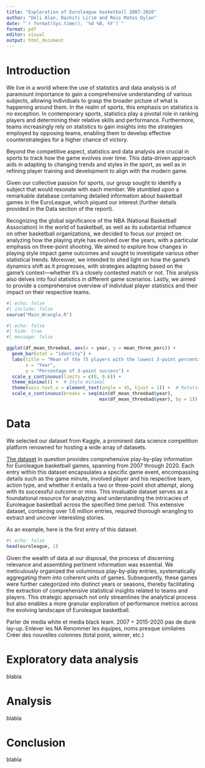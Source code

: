```yaml
---
title: "Exploration of Euroleague basketball 2007-2020"
author: "Deli Alan, Rashiti Lirim and Reis Matos Dylan"
date: "`r format(Sys.time(), '%d %B, %Y')`"
format: pdf
editor: visual
output: html_document
---
```


# Introduction

We live in a world where the use of statistics and data analysis is of paramount importance to gain a comprehensive understanding of various subjects, allowing individuals to grasp the broader picture of what is happening around them. In the realm of sports, this emphasis on statistics is no exception. In contemporary sports, statistics play a pivotal role in ranking players and determining their relative skills and performance. Furthermore, teams increasingly rely on statistics to gain insights into the strategies employed by opposing teams, enabling them to develop effective counterstrategies for a higher chance of victory.

Beyond the competitive aspect, statistics and data analysis are crucial in sports to track how the game evolves over time. This data-driven approach aids in adapting to changing trends and styles in the sport, as well as in refining player training and development to align with the modern game.

Given our collective passion for sports, our group sought to identify a subject that would resonate with each member. We stumbled upon a remarkable database containing detailed information about basketball games in the EuroLeague, which piqued our interest (further details provided in the Data section of the report).

Recognizing the global significance of the NBA (National Basketball Association) in the world of basketball, as well as its substantial influence on other basketball organizations, we decided to focus our project on analyzing how the playing style has evolved over the years, with a particular emphasis on three-point shooting. We aimed to explore how changes in playing style impact game outcomes and sought to investigate various other statistical trends. Moreover, we intended to shed light on how the game's dynamics shift as it progresses, with strategies adapting based on the game's context---whether it's a closely contested match or not. This analysis also delves into foul statistics in different game scenarios. Lastly, we aimed to provide a comprehensive overview of individual player statistics and their impact on their respective teams.

```r
#| echo: false
#| include: false
source("Main_Wrangle.R")

```

```r
#| echo: false
#| hide: true
#| message: false

ggplot(df_mean_threebad, aes(x = year, y = mean_three_perc)) +
  geom_bar(stat = "identity") +
  labs(title = "Mean of the 75 players with the lowest 3-point percentage",
       x = "Year",
       y = "Percentage of 3-point success") +
  scale_y_continuous(limits = c(0, 0.6)) +
  theme_minimal() +  # Style minimal
  theme(axis.text.x = element_text(angle = 45, hjust = 1)) +  # Rotation des étiquettes de l'axe x
  scale_x_continuous(breaks = seq(min(df_mean_threebad$year), 
                                  max(df_mean_threebad$year), by = 1))  # Définir les étiquettes de l'axe x

```

# Data

We selected our dataset from Kaggle, a prominent data science competition platform renowned for hosting a wide array of datasets.

[The dataset](https://www.kaggle.com/datasets/efehandanisman/euroleague-play-by-play-data-20072020) in question provides comprehensive play-by-play information for Euroleague basketball games, spanning from 2007 through 2020. Each entry within this dataset encapsulates a specific game event, encompassing details such as the game minute, involved player and his respective team, action type, and whether it entails a two or three-point shot attempt, along with its successful outcome or miss. This invaluable dataset serves as a foundational resource for analyzing and understanding the intricacies of Euroleague basketball across the specified time period. This extensive dataset, containing over 1.6 million entries, required thorough wrangling to extract and uncover interesting stories.


As an example, here is the first entry of this dataset.

```r
#| echo: false
head(euroleague, 1)

```

Given the wealth of data at our disposal, the process of discerning relevance and assembling pertinent information was essential. We meticulously organized the voluminous play-by-play entries, systematically aggregating them into coherent units of games. Subsequently, these games were further categorized into distinct years or seasons, thereby facilitating the extraction of comprehensive statistical insights related to teams and players. This strategic approach not only streamlines the analytical process but also enables a more granular exploration of performance metrics across the evolving landscape of Euroleague basketball.


Parler de media white et media black team.
2007 + 2015-2020 pas de dunk lay-up.
Enlever les NA Renommer les équipes, noms presque similaires 
Créer des nouvelles colonnes (total point, winner, etc.)

# Exploratory data analysis

blabla

# Analysis

blabla

# Conclusion

blabla
